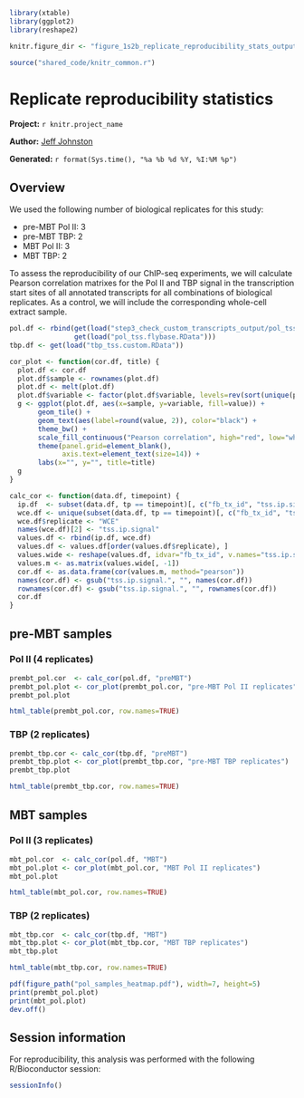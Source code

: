 ``` r
library(xtable)
library(ggplot2)
library(reshape2)

knitr.figure_dir <- "figure_1s2b_replicate_reproducibility_stats_output"

source("shared_code/knitr_common.r")
````

# Replicate reproducibility statistics

**Project:** `r knitr.project_name`

**Author:** [Jeff Johnston](mailto:jjj@stowers.org)

**Generated:** `r format(Sys.time(), "%a %b %d %Y, %I:%M %p")`

## Overview

We used the following number of biological replicates for this study:

  * pre-MBT Pol II: 3
  * pre-MBT TBP: 2
  * MBT Pol II: 3
  * MBT TBP: 2

To assess the reproducibility of our ChIP-seq experiments, we will calculate Pearson correlation matrixes for the Pol II and TBP signal in the transcription start sites of all annotated transcripts for all combinations of biological replicates. As a control, we will include the corresponding whole-cell extract sample.

``` r
pol.df <- rbind(get(load("step3_check_custom_transcripts_output/pol_tss.custom.RData")),
                get(load("pol_tss.flybase.RData")))
tbp.df <- get(load("tbp_tss.custom.RData"))
```

``` r



cor_plot <- function(cor.df, title) {
  plot.df <- cor.df
  plot.df$sample <- rownames(plot.df)
  plot.df <- melt(plot.df)
  plot.df$variable <- factor(plot.df$variable, levels=rev(sort(unique(plot.df$variable))))
  g <- ggplot(plot.df, aes(x=sample, y=variable, fill=value)) +
       geom_tile() +
       geom_text(aes(label=round(value, 2)), color="black") +
       theme_bw() +
       scale_fill_continuous("Pearson correlation", high="red", low="white", limits=c(0, 1)) +
       theme(panel.grid=element_blank(),
             axis.text=element_text(size=14)) +
       labs(x="", y="", title=title)
  g
}

calc_cor <- function(data.df, timepoint) {
  ip.df  <- subset(data.df, tp == timepoint)[, c("fb_tx_id", "tss.ip.signal", "replicate")]
  wce.df <- unique(subset(data.df, tp == timepoint)[, c("fb_tx_id", "tss.wce.signal")])
  wce.df$replicate <- "WCE"
  names(wce.df)[2] <- "tss.ip.signal"
  values.df <- rbind(ip.df, wce.df)
  values.df <- values.df[order(values.df$replicate), ]
  values.wide <- reshape(values.df, idvar="fb_tx_id", v.names="tss.ip.signal", timevar="replicate", direction="wide")
  values.m <- as.matrix(values.wide[, -1])
  cor.df <- as.data.frame(cor(values.m, method="pearson"))
  names(cor.df) <- gsub("tss.ip.signal.", "", names(cor.df))
  rownames(cor.df) <- gsub("tss.ip.signal.", "", rownames(cor.df))
  cor.df
}

```

## pre-MBT samples

### Pol II (4 replicates)

``` r
prembt_pol.cor  <- calc_cor(pol.df, "preMBT")
prembt_pol.plot <- cor_plot(prembt_pol.cor, "pre-MBT Pol II replicates")
prembt_pol.plot
```

``` r
html_table(prembt_pol.cor, row.names=TRUE)
```

### TBP (2 replicates)

``` r
prembt_tbp.cor <- calc_cor(tbp.df, "preMBT")
prembt_tbp.plot <- cor_plot(prembt_tbp.cor, "pre-MBT TBP replicates")
prembt_tbp.plot
```

``` r
html_table(prembt_tbp.cor, row.names=TRUE)
```

## MBT samples

### Pol II (3 replicates)

``` r
mbt_pol.cor  <- calc_cor(pol.df, "MBT")
mbt_pol.plot <- cor_plot(mbt_pol.cor, "MBT Pol II replicates")
mbt_pol.plot
```

``` r
html_table(mbt_pol.cor, row.names=TRUE)
```

### TBP (2 replicates)

``` r
mbt_tbp.cor  <- calc_cor(tbp.df, "MBT")
mbt_tbp.plot <- cor_plot(mbt_tbp.cor, "MBT TBP replicates")
mbt_tbp.plot
```

``` r
html_table(mbt_tbp.cor, row.names=TRUE)
```

``` r
pdf(figure_path("pol_samples_heatmap.pdf"), width=7, height=5)
print(prembt_pol.plot)
print(mbt_pol.plot)
dev.off()
```

## Session information

For reproducibility, this analysis was performed with the following R/Bioconductor session:

``` r
sessionInfo()
````
